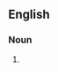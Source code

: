 {{also|sea changes}}

==English==

===Noun===
{{head|en|noun form}}

# {{plural of|seachange|lang=en}}